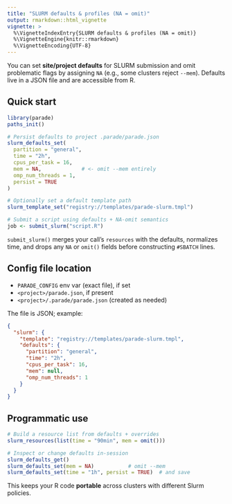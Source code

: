 ```yaml
---
title: "SLURM defaults & profiles (NA = omit)"
output: rmarkdown::html_vignette
vignette: >
  %\VignetteIndexEntry{SLURM defaults & profiles (NA = omit)}
  %\VignetteEngine{knitr::rmarkdown}
  %\VignetteEncoding{UTF-8}
---
```


You can set **site/project defaults** for SLURM submission and omit problematic flags by assigning `NA` (e.g., some clusters reject `--mem`).
Defaults live in a JSON file and are accessible from R.

## Quick start

```r
library(parade)
paths_init()

# Persist defaults to project .parade/parade.json
slurm_defaults_set(
  partition = "general",
  time = "2h",
  cpus_per_task = 16,
  mem = NA,             # <- omit --mem entirely
  omp_num_threads = 1,
  persist = TRUE
)

# Optionally set a default template path
slurm_template_set("registry://templates/parade-slurm.tmpl")

# Submit a script using defaults + NA-omit semantics
job <- submit_slurm("script.R")
```

`submit_slurm()` merges your call's `resources` with the defaults, normalizes time, and drops any `NA` or `omit()` fields before constructing `#SBATCH` lines.

## Config file location

- `PARADE_CONFIG` env var (exact file), if set
- `<project>/parade.json`, if present
- `<project>/.parade/parade.json` (created as needed)

The file is JSON; example:

```json
{
  "slurm": {
    "template": "registry://templates/parade-slurm.tmpl",
    "defaults": {
      "partition": "general",
      "time": "2h",
      "cpus_per_task": 16,
      "mem": null,
      "omp_num_threads": 1
    }
  }
}
```

## Programmatic use

```r
# Build a resource list from defaults + overrides
slurm_resources(list(time = "90min", mem = omit()))

# Inspect or change defaults in-session
slurm_defaults_get()
slurm_defaults_set(mem = NA)           # omit --mem
slurm_defaults_set(time = "1h", persist = TRUE)  # and save
```

This keeps your R code **portable** across clusters with different Slurm policies.
